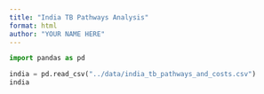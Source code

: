 ```yaml
---
title: "India TB Pathways Analysis"
format: html
author: "YOUR NAME HERE"
---
```



```python
import pandas as pd

india = pd.read_csv("../data/india_tb_pathways_and_costs.csv")
india
```